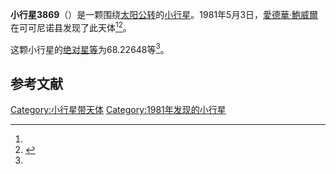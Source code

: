 {{Infobox planet
| bgcolour = #FFFFC0
| name = 3869 Norton
| symbol = 
| image = 
| caption = 
| discovery = yes
| discovery_ref = 
| discoverer = [[愛德華·鮑威爾|愛德華·鮑威爾]]
| discovery_site = [[可可尼诺县|可可尼诺县]] 
| discovered = 1981年5月3日
| designations = yes
| mp_name = 
| named_after = 
| alt_names = 1981 JE/ 1955 SX2 / 1974 QK / 1978 TC1 / 1988 BP4
| mp_category = [[主带小行星|主带小行星]]
| orbit_ref = <ref name="a">[http://ssd.jpl.nasa.gov/sbdb.cgi?sstr=3869 3869 Norton] {{Wayback|url=http://ssd.jpl.nasa.gov/sbdb.cgi?sstr=3869 |date=20210717065027 }}，小行星數據庫瀏覽器（JPL Small-Body Database Browser）－[[美国国家航空航天局|美国国家航空航天局]]喷气推进实验室</ref>
| epoch = 2456400.5 (2013年4月18日更新)
| aphelion = {{convert|2.7608428|AU|km|3|abbr=on|lk=out}}
| perihelion = {{convert|2.1441390|AU|km|3|abbr=on}}
| semimajor = {{convert|2.4524909|AU|km|3|abbr=on}}
| eccentricity = 0.1257301
| period = 1402.844485 [[日|日]]<br />3.84[[儒略年|儒略年]]
| avg_speed = 
| inclination = 4.36266
| asc_node = 249.02898
| mean_anomaly = 
| arg_peri = 68.22648
| satellites = 
| physical_characteristics = yes
| dimensions = 
| mass = 
| density = 
| surface_grav = 
| escape_velocity = 
| sidereal_day = 
| axial_tilt = 
| pole_ecliptic_lat = 
| pole_ecliptic_lon = 
| albedo = 
| temperatures= 
| temp_name1 = 
| mean_temp_1 = 
| max_temp_1 = 
| temp_name2 = 
| max_temp_2 = 
| spectral_type = 
| abs_magnitude = 68.22648
}}

'''小行星3869'''（{{lang-en|3869 Norton}}）是一颗围绕[[太阳|太阳]][[公转|公转]]的[[小行星|小行星]]。1981年5月3日，[[愛德華·鮑威爾|愛德華·鮑威爾]]在可可尼诺县发现了此天体<ref name="a" /><ref>{{cite news|title=小行星列表|url=http://cfa-www.harvard.edu/iau/lists/NumberedMPs.txt|accessdate=2013-07-08|newspaper=哈佛大学|archive-date=2008-05-17|archive-url=https://web.archive.org/web/20080517010638/http://cfa-www.harvard.edu/iau/lists/NumberedMPs.txt|dead-url=no}}</ref>。

这颗小行星的[[绝对星等|绝对星等]]为68.22648等<ref name="a" />。

==参考文献==
{{reflist}}
{{Minor Planet Number|[[小行星3868|小行星3868]]|[[小行星3870|小行星3870]]}}

{{小天体}}

[[Category:小行星带天体|Category:小行星带天体]]
[[Category:1981年发现的小行星|Category:1981年发现的小行星]]

{{asteroid-stub}}